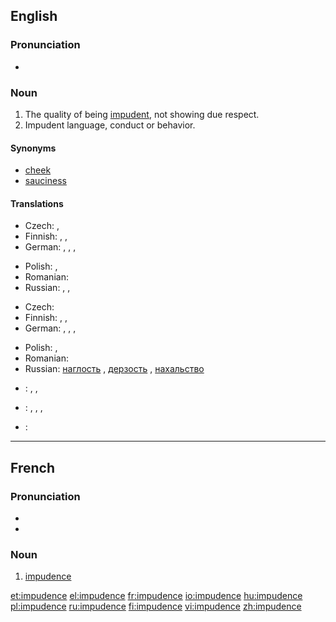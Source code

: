 ==English==

===Pronunciation===
* {{Audio-IPA|en-us-impudent.ogg|/ˈɪmpyədəns/ (US)}}

===Noun===
{{en-noun|-}}

# The quality of being [[impudent]], not showing due respect.
# Impudent language, conduct or behavior.

====Synonyms====
* [[cheek]]
* [[sauciness]]

====Translations====
{{trans-top|quality of being impudent}}
* Czech: {{t-|cs|drzost|f}},  {{t-|cs|nestydatost|f}}
* Finnish: {{t-|fi|röyhkeys}}, {{t|fi|häpeämättömyys}}, {{t|fi|julkeus}}
* German: {{t-|de|Flegelei|f}}, {{t+|de|Frechheit|f}}, {{t-|de|Unverschämtheit|f}}, {{t-|de|Vermessenheit|f}}
{{trans-mid}}
* Polish: {{t-|pl|bezczelność|f}}, {{t-|pl|zuchwalstwo|n}}
* Romanian: {{t-|ro|obrăznicie|f}}
* Russian: {{t+|ru|наглость|f|sc=Cyrl}}, {{t+|ru|дерзость|f|sc=Cyrl}}, {{t+|ru|нахальство|n|sc=Cyrl}}
{{trans-bottom}}

{{trans-top|impudent language, conduct or behavior}}
* Czech: {{t-|cs|drzost|f}}
* Finnish: {{t-|fi|röyhkeys}}, {{t|fi|häpeämättömyys}}, {{t|fi|julkeus}}
* German: {{t-|de|Flegelei|f}}, {{t+|de|Frechheit|f}}, {{t-|de|Unverschämtheit|f}}, {{t-|de|Vermessenheit|f}}
{{trans-mid}}
* Polish: {{t-|pl|bezczelność|f}}, {{t-|pl|zuchwalstwo|n}}
* Romanian: {{t-|ro|obrăznicie|f}}
* Russian: [[наглость]] {{f}}, [[дерзость]] {{f}}, [[нахальство]] {{n}}
{{trans-bottom}}

{{checktrans-top}}
* {{ttbc|Chinese}}: {{t-|cmn|厚脸皮|sc=Hani}}, {{t-|cmn|厚颜|sc=Hani}}, {{t-|cmn|无耻|sc=Hani}}
* {{ttbc|Estonian}}: {{t|et|lugupidamatus}}, {{t|et|ninakus}}, {{t|et|häbematus}}, {{t|et|jultumus}}
* {{ttbc|French}}: {{t+|fr|impudence|f}}
{{trans-bottom}}

----

==French==

===Pronunciation===
* {{IPA|/ɛ̃.py.dɑ̃s/|lang=fr}}
* {{homophones|impudences}}

===Noun===
{{fr-noun|f}}

# [[#English|impudence]]

[[et:impudence]]
[[el:impudence]]
[[fr:impudence]]
[[io:impudence]]
[[hu:impudence]]
[[pl:impudence]]
[[ru:impudence]]
[[fi:impudence]]
[[vi:impudence]]
[[zh:impudence]]